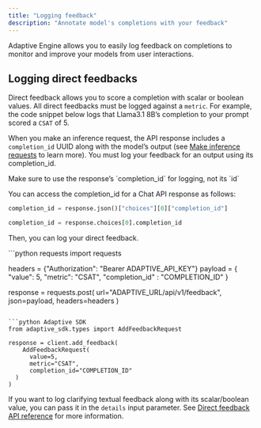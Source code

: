 ```yaml
---
title: "Logging feedback"
description: "Annotate model's completions with your feedback"
---
```

Adaptive Engine allows you to easily log feedback on completions to monitor and improve your models from user interactions.

## Logging direct feedbacks
Direct feedback allows you to score a completion with scalar or boolean values. All direct feedbacks must be logged against a `metric`.
For example, the code snippet below logs that Llama3.1 8B’s completion to your prompt scored a `CSAT` of 5. 

When you make an inference request, the API response includes a `completion_id` UUID along with the
model’s output (see [Make inference requests](/get-started/inference) to learn more). You must log your feedback
for an output using its completion_id.

<Warning>
  Make sure to use the response’s `completion_id` for logging, not its `id`
</Warning>

You can access the completion_id for a Chat API response as follows:
<CodeGroup>
```python requests
completion_id = response.json()["choices"][0]["completion_id"]
```

```python Adaptive SDK / OpenAI Python
completion_id = response.choices[0].completion_id
```
</CodeGroup>

Then, you can log your direct feedback.

<CodeGroup>
```python requests
import requests

headers = {"Authorization": "Bearer ADAPTIVE_API_KEY"}
payload = { 
  "value": 5,
  "metric": "CSAT",
  "completion_id" : "COMPLETION_ID"
}

response = requests.post(
  url="ADAPTIVE_URL/api/v1/feedback",
  json=payload,
  headers=headers
)
```

```python Adaptive SDK
from adaptive_sdk.types import AddFeedbackRequest

response = client.add_feedback(
	AddFeedbackRequest(
	  value=5,
	  metric="CSAT",
	  completion_id="COMPLETION_ID"
  )
)
```
</CodeGroup>

If you want to log clarifying textual feedback along with its scalar/boolean value, you can pass it in the `details` input parameter.
See [Direct feedback API reference](/api-reference/feedback/post-apiv1feedback) for more information.
